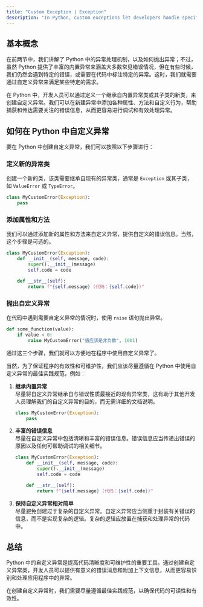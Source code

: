 ```yaml
---
title: "Custom Exception | Exception"
description: "In Python, custom exceptions let developers handle specific errors not covered by built-in exceptions. By creating a new class that inherits from an existing exception, developers can add custom messages and attributes to give more context about the error. Following best practices, like keeping exceptions simple and providing clear error messages, helps keep the code easy to read and maintain."
---
```



## 基本概念

在前两节中，我们讲解了 Python 中的异常处理机制，以及如何抛出异常；不过，虽然 Python 提供了丰富的内置异常来涵盖大多数常见错误情况，但在有些时候，我们仍然会遇到特定的错误，或需要在代码中标注特定的异常。这时，我们就需要通过自定义异常来满足某些特定的需求。

在 Python 中，开发人员可以通过定义一个继承自内置异常类或其子类的新类，来创建自定义异常。我们可以在新建异常中添加各种属性、方法和自定义行为，帮助捕获和传达需要关注的错误信息，从而更容易进行调试和有效处理异常。

## 如何在 Python 中自定义异常

要在 Python 中创建自定义异常，我们可以按照以下步骤进行：

<Steps>

### 定义新的异常类

创建一个新的类，该类需要继承自现有的异常类，通常是 `Exception` 或其子类，如 `ValueError` 或 `TypeError`。

```python
class MyCustomError(Exception):
    pass
```

### 添加属性和方法

我们可以通过添加新的属性和方法来自定义异常，提供自定义的错误信息。当然，这个步骤是可选的。

```python
class MyCustomError(Exception):
    def __init__(self, message, code):
        super().__init__(message)
        self.code = code

    def __str__(self):
        return f"{self.message} (代码：{self.code})"
```

### 抛出自定义异常

在代码中遇到需要自定义异常的情况时，使用 `raise` 语句抛出异常。

```python
def some_function(value):
    if value < 0:
        raise MyCustomError("值应该是非负数", 1001)
```

</Steps>

通过这三个步骤，我们就可以方便地在程序中使用自定义异常了。

当然，为了保证程序的有效性和可维护性，我们应该尽量遵循在 Python 中使用自定义异常的最佳实践规范，例如：

1. **继承内置异常**  
   尽量将自定义异常继承自与错误性质最接近的现有异常类，这有助于其他开发人员理解我们的自定义异常的目的，而无需详细的文档说明。

    ```python
    class MyCustomError(Exception):
        pass
    ```

2. **丰富的错误信息**  
   尽量在自定义异常中包括清晰和丰富的错误信息。错误信息应当传递出错误的原因以及任何可帮助调试的相关细节。

    ```python
    class MyCustomError(Exception):
        def __init__(self, message, code):
            super().__init__(message)
            self.code = code

        def __str__(self):
            return f"{self.message} (代码：{self.code})"
    ```

3. **保持自定义异常相对简单**  
   尽量避免创建过于复杂的自定义异常。自定义异常应当侧重于封装有关错误的信息，而不是实现复杂的逻辑。复杂的逻辑应放置在捕获和处理异常的代码中。

## 总结

Python 中的自定义异常是提高代码清晰度和可维护性的重要工具。通过创建自定义异常类，开发人员可以提供有意义的错误消息和附加上下文信息，从而更容易识别和处理应用程序中的异常。

在创建自定义异常时，我们需要尽量遵循最佳实践规范，以确保代码的可读性和有效性。
